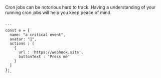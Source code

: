 
Cron jobs can be notorious hard to track. Having a understanding of your running cron jobs will help you keep peace of mind.

<CodeWrap client:only>
<div slot="default">
<Item client:only
  item={{
    name: "stripe webhook received",
    avatar: "🤖",
    createdAt: "2021-03-03",
    type : "rows",
    content : [
      {
        label : 'Name',
        content : 'Shash'
      },
      {
        label : 'Email',
        content : 'shash@operational.co'
      },
    ]
  }}
></Item>
</div>
<div slot="node">
<Code client:only>
```
const e = {
  name: "a critical event",
  avatar: "🤖",
  actions : [
    {
      url : 'https://webhook.site',
      buttonText : 'Press me'
    }
  ]
};
```
</Code>
</div>
</CodeWrap>
